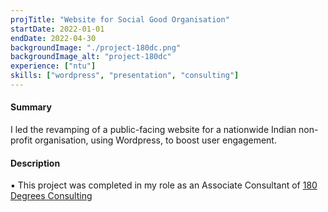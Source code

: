 ```yaml
---
projTitle: "Website for Social Good Organisation"
startDate: 2022-01-01
endDate: 2022-04-30
backgroundImage: "./project-180dc.png"
backgroundImage_alt: "project-180dc"
experience: ["ntu"]
skills: ["wordpress", "presentation", "consulting"]
---
```


<h4>Summary</h4>
I led the revamping of a public-facing website for a nationwide Indian non-profit organisation,
using Wordpress, to boost user engagement. 

<h4>Description</h4>
▪ This project was completed in my role as an Associate Consultant of <a href="https://180dc.org">180 Degrees Consulting</a>